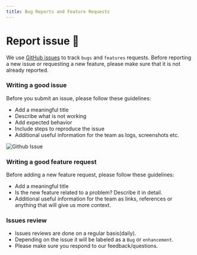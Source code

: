 ```yaml
---
title: Bug Reports and Feature Requests
---
```


# Report issue 📢

We use [GitHub issues](https://github.com/mindsdb/mindsdb/issues) to track
`bugs` and `features` requests. Before reporting a new issue or requesting a new
feature, please make sure that it is not already reported.

### Writing a good issue

Before you submit an issue, please follow these guidelines:

- Add a meaningful title
- Describe what is not working
- Add expected behavior
- Include steps to reproduce the issue
- Additional useful information for the team as logs, screenshots etc.

![Github Issue](/assets/report-issue.gif)

### Writing a good feature request

Before adding a new feature request, please follow these guidelines:

- Add a meaningful title
- Is the new feature related to a problem? Describe it in detail.
- Additional useful information for the team as links, references or anything
  that will give us more context.

### Issues review

- Issues reviews are done on a regular basis(daily).
- Depending on the issue it will be labeled as a `Bug` or `enhancement`.
- Please make sure you respond to our feedback/questions.
